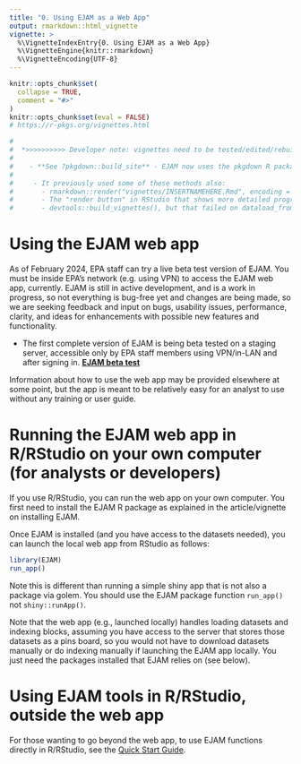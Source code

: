 ```yaml
---
title: "0. Using EJAM as a Web App"
output: rmarkdown::html_vignette
vignette: >
  %\VignetteIndexEntry{0. Using EJAM as a Web App}
  %\VignetteEngine{knitr::rmarkdown}
  %\VignetteEncoding{UTF-8}
---
```


```r
knitr::opts_chunk$set(
  collapse = TRUE,
  comment = "#>"
)
knitr::opts_chunk$set(eval = FALSE)
# https://r-pkgs.org/vignettes.html
```

```r
#
#  *>>>>>>>>>> Developer note: vignettes need to be tested/edited/rebuilt regularly <<<<<<<<<<<*
#
#    - **See ?pkgdown::build_site** - EJAM now uses the pkgdown R package to build help and vignettes as web pages
# 
#     - It previously used some of these methods also:
#       - rmarkdown::render("vignettes/INSERTNAMEHERE.Rmd", encoding = 'UTF-8')
#       - The "render button" in RStudio that shows more detailed progress during render
#       - devtools::build_vignettes(), but that failed on dataload_from_pins() or _local() trying to get blockid2fips
```

# Using the EJAM web app

As of February 2024, EPA staff can try a live beta test version of EJAM. You must be inside EPA's network (e.g. using VPN) to access the EJAM web app, currently. EJAM is still in active development, and is a work in progress, so not everything is bug-free yet and changes are being made, so we are seeking feedback and input on bugs, usability issues, performance, clarity, and ideas for enhancements with possible new features and functionality.

-   The first complete version of EJAM is being beta tested on a staging server, accessible only by EPA staff members using VPN/in-LAN and after signing in. [**EJAM beta test**](https://rstudio-connect.dmap-stage.aws.epa.gov/content/cb2bc9cf-75c3-4db1-ad28-e92940fe4438)

Information about how to use the web app may be provided elsewhere at some point, but the app is meant to be relatively easy for an analyst to use without any training or user guide.

# Running the EJAM web app in R/RStudio on your own computer (for analysts or developers)

If you use R/RStudio, you can run the web app on your own computer. You first need to install the EJAM R package as explained in the article/vignette on installing EJAM.

Once EJAM is installed (and you have access to the datasets needed), you can launch the local web app from RStudio as follows:

```r
library(EJAM)
run_app()
```

Note this is different than running a simple shiny app that is not also a package via golem. You should use the EJAM package function `run_app()` not `shiny::runApp()`.

Note that the web app (e.g., launched locally) handles loading datasets and indexing blocks, assuming you have access to the server that stores those datasets as a pins board, so you would not have to download datasets manually or do indexing manually if launching the EJAM app locally. You just need the packages installed that EJAM relies on (see below).

# Using EJAM tools in R/RStudio, outside the web app

For those wanting to go beyond the web app, to use EJAM functions directly in R/RStudio, see the [Quick Start Guide](docs/articles/2_quickstart.html "docs/articles/2_quickstart.html").
